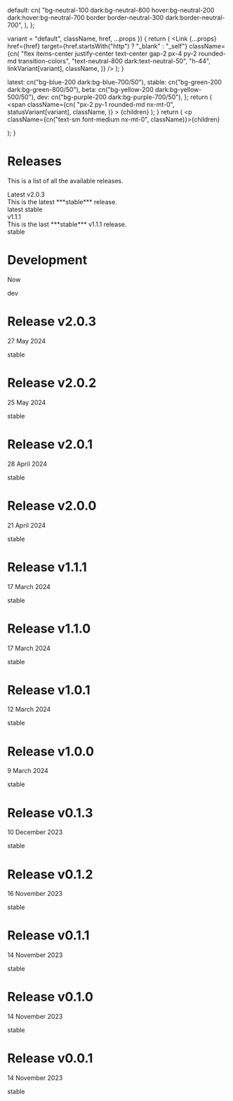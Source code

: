 

  default: cn(
    "bg-neutral-100 dark:bg-neutral-800 hover:bg-neutral-200 dark:hover:bg-neutral-700 border border-neutral-300 dark:border-neutral-700",
  ),
};

  variant = "default",
  className,
  href,
  ...props
}) {
  return (
    <Link
      {...props}
      href={href}
      target={href.startsWith("http") ? "_blank" : "_self"}
      className={cn(
        "flex items-center justify-center text-center gap-2 px-4 py-2 rounded-md transition-colors",
        "text-neutral-800 dark:text-neutral-50",
        "h-44",
        linkVariant[variant],
        className,
      )}
    />
  );
}

  latest: cn("bg-blue-200 dark:bg-blue-700/50"),
  stable: cn("bg-green-200 dark:bg-green-800/50"),
  beta: cn("bg-yellow-200 dark:bg-yellow-500/50"),
  dev: cn("bg-purple-200 dark:bg-purple-700/50"),
};
  return (
    <span
      className={cn(
        "px-2 py-1 rounded-md nx-mt-0",
        statusVariant[variant],
        className,
      )}
    >
      {children}
    </span>
  );
}
  return (
    <p className={cn("text-sm font-medium nx-mt-0", className)}>{children}</p>
  );
}

<div className='w-full flex-col flex items-center pt-12'>

# Releases

This is a list of all the available releases.

<div className="flex flex-wrap items-center justify-center gap-8 mt-12">
  <VersionLink
    className="w-56 flex-col justify-between items-start"
    href="/docs/v2"
  >
    <div className="flex flex-row items-center gap-2">
      <ExternalLinkIcon className="w-6 h-6" />
      <Text className="text-lg font-bold">Latest v2.0.3</Text>
    </div>
    <Text className="text-sm font-light text-left ml-4">
      This is the latest ***stable*** release.
    </Text>
    <div className="flex flex-row self-end mt-auto mb-1 gap-2">
      <StatusBadge variant="latest">latest</StatusBadge>
      <StatusBadge variant="stable">stable</StatusBadge>
    </div>
  </VersionLink>
  <VersionLink
    className="w-56 flex-col justify-between items-start"
    href="/docs/v1"
  >
    <div className="flex flex-row items-center gap-2">
      <ExternalLinkIcon className="w-6 h-6" />
      <Text className="text-lg font-bold">v1.1.1</Text>
    </div>
    <Text className="text-sm font-light text-left ml-4">
      This is the last ***stable*** v1.1.1 release.
    </Text>
    <div className="flex flex-row self-end mt-auto mb-1 gap-2">
      <StatusBadge variant="stable">stable</StatusBadge>
    </div>
  </VersionLink>
</div>

<div className="w-[95%] md:w-3/5 mt-10 mb-5 h-[0.1rem] mx-auto rounded bg-black/50 dark:bg-white/50" />

<div className="mx-auto items-center flex flex-col gap-4 md:min-w-[30rem] w-5/6 md:w-2/5">
  <Link
    target="_blank"
    href="https://github.com/python-thread/thread"
    className="flex flex-row w-full justify-between px-4 py-2 rounded-md items-center text-sm font-light hover:bg-neutral-100/40 dark:hover:bg-neutral-800/20 transition-all"
  >
    <div className="flex flex-col justify-between">
      <h1 className="font-normal text-lg">Development</h1>
      <p>Now</p>
    </div>
    <StatusBadge variant="dev">dev</StatusBadge>
  </Link>
  <Link
    target="_blank"
    href="/github/v2.0.3"
    className="flex flex-row w-full justify-between px-4 py-2 rounded-md items-center text-sm font-light hover:bg-neutral-100/40 dark:hover:bg-neutral-800/20 transition-all"
  >
    <div className="flex flex-col justify-between">
      <h1 className="font-normal text-lg">Release v2.0.3</h1>
      <p>27 May 2024</p>
    </div>
    <StatusBadge variant="stable">stable</StatusBadge>
  </Link>
  <Link
    target="_blank"
    href="/github/v2.0.2"
    className="flex flex-row w-full justify-between px-4 py-2 rounded-md items-center text-sm font-light hover:bg-neutral-100/40 dark:hover:bg-neutral-800/20 transition-all"
  >
    <div className="flex flex-col justify-between">
      <h1 className="font-normal text-lg">Release v2.0.2</h1>
      <p>25 May 2024</p>
    </div>
    <StatusBadge variant="stable">stable</StatusBadge>
  </Link>
  <Link
    target="_blank"
    href="/github/v2.0.1"
    className="flex flex-row w-full justify-between px-4 py-2 rounded-md items-center text-sm font-light hover:bg-neutral-100/40 dark:hover:bg-neutral-800/20 transition-all"
  >
    <div className="flex flex-col justify-between">
      <h1 className="font-normal text-lg">Release v2.0.1</h1>
      <p>28 April 2024</p>
    </div>
    <StatusBadge variant="stable">stable</StatusBadge>
  </Link>
  <Link
    target="_blank"
    href="/github/v2.0.0"
    className="flex flex-row w-full justify-between px-4 py-2 rounded-md items-center text-sm font-light hover:bg-neutral-100/40 dark:hover:bg-neutral-800/20 transition-all"
  >
    <div className="flex flex-col justify-between">
      <h1 className="font-normal text-lg">Release v2.0.0</h1>
      <p>21 April 2024</p>
    </div>
    <StatusBadge variant="stable">stable</StatusBadge>
  </Link>
  <Link
    target="_blank"
    href="/github/v1.1.1"
    className="flex flex-row w-full justify-between px-4 py-2 rounded-md items-center text-sm font-light hover:bg-neutral-100/40 dark:hover:bg-neutral-800/20 transition-all"
  >
    <div className="flex flex-col justify-between">
      <h1 className="font-normal text-lg">Release v1.1.1</h1>
      <p>17 March 2024</p>
    </div>
    <StatusBadge variant="stable">stable</StatusBadge>
  </Link>
  <Link
    target="_blank"
    href="/github/v1.1.0"
    className="flex flex-row w-full justify-between px-4 py-2 rounded-md items-center text-sm font-light hover:bg-neutral-100/40 dark:hover:bg-neutral-800/20 transition-all"
  >
    <div className="flex flex-col justify-between">
      <h1 className="font-normal text-lg">Release v1.1.0</h1>
      <p>17 March 2024</p>
    </div>
    <StatusBadge variant="stable">stable</StatusBadge>
  </Link>
  <Link
    target="_blank"
    href="/github/v1.0.1"
    className="flex flex-row w-full justify-between px-4 py-2 rounded-md items-center text-sm font-light hover:bg-neutral-100/40 dark:hover:bg-neutral-800/20 transition-all"
  >
    <div className="flex flex-col justify-between">
      <h1 className="font-normal text-lg">Release v1.0.1</h1>
      <p>12 March 2024</p>
    </div>
    <StatusBadge variant="stable">stable</StatusBadge>
  </Link>
  <Link
    target="_blank"
    href="/github/v1.0.0"
    className="flex flex-row w-full justify-between px-4 py-2 rounded-md items-center text-sm font-light hover:bg-neutral-100/40 dark:hover:bg-neutral-800/20 transition-all"
  >
    <div className="flex flex-col justify-between">
      <h1 className="font-normal text-lg">Release v1.0.0</h1>
      <p>9 March 2024</p>
    </div>
    <StatusBadge variant="stable">stable</StatusBadge>
  </Link>
  <Link
    target="_blank"
    href="/github/v0.1.3"
    className="flex flex-row w-full justify-between px-4 py-2 rounded-md items-center text-sm font-light hover:bg-neutral-100/40 dark:hover:bg-neutral-800/20 transition-all"
  >
    <div className="flex flex-col justify-between">
      <h1 className="font-normal text-lg">Release v0.1.3</h1>
      <p>10 December 2023</p>
    </div>
    <StatusBadge variant="stable">stable</StatusBadge>
  </Link>
  <Link
    target="_blank"
    href="/github/v0.1.2"
    className="flex flex-row w-full justify-between px-4 py-2 rounded-md items-center text-sm font-light hover:bg-neutral-100/40 dark:hover:bg-neutral-800/20 transition-all"
  >
    <div className="flex flex-col justify-between">
      <h1 className="font-normal text-lg">Release v0.1.2</h1>
      <p>16 November 2023</p>
    </div>
    <StatusBadge variant="stable">stable</StatusBadge>
  </Link>
  <Link
    target="_blank"
    href="/github/v0.1.1"
    className="flex flex-row w-full justify-between px-4 py-2 rounded-md items-center text-sm font-light hover:bg-neutral-100/40 dark:hover:bg-neutral-800/20 transition-all"
  >
    <div className="flex flex-col justify-between">
      <h1 className="font-normal text-lg">Release v0.1.1</h1>
      <p>14 November 2023</p>
    </div>
    <StatusBadge variant="stable">stable</StatusBadge>
  </Link>
  <Link
    target="_blank"
    href="/github/v0.1.0"
    className="flex flex-row w-full justify-between px-4 py-2 rounded-md items-center text-sm font-light hover:bg-neutral-100/40 dark:hover:bg-neutral-800/20 transition-all"
  >
    <div className="flex flex-col justify-between">
      <h1 className="font-normal text-lg">Release v0.1.0</h1>
      <p>14 November 2023</p>
    </div>
    <StatusBadge variant="stable">stable</StatusBadge>
  </Link>
  <Link
    target="_blank"
    href="/github/v0.0.1"
    className="flex flex-row w-full justify-between px-4 py-2 rounded-md items-center text-sm font-light hover:bg-neutral-100/40 dark:hover:bg-neutral-800/20 transition-all"
  >
    <div className="flex flex-col justify-between">
      <h1 className="font-normal text-lg">Release v0.0.1</h1>
      <p>14 November 2023</p>
    </div>
    <StatusBadge variant="stable">stable</StatusBadge>
  </Link>
</div>

</div>
